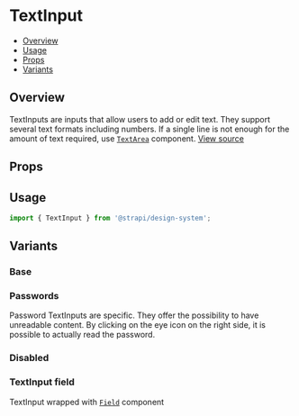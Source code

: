 

<Meta of={TextInputStories} />

# TextInput

- [Overview](#overview)
- [Usage](#usage)
- [Props](#props)
- [Variants](#variants)

## Overview

TextInputs are inputs that allow users to add or edit text. They support several text formats including numbers. If a
single line is not enough for the amount of text required, use
[`TextArea`](https://github.com/strapi/design-system/tree/main/packages/design-system/src/TextArea) component.
[View source](https://github.com/strapi/design-system/tree/main/packages/design-system/src/TextInput)

## Props

<ArgsTable of={TextInput} />

## Usage

```js
import { TextInput } from '@strapi/design-system';
```

<Canvas of={TextInputStories.Base} />

## Variants

### Base

<Canvas of={TextInputStories.Base} />

### Passwords

Password TextInputs are specific. They offer the possibility to have unreadable content. By clicking on the eye icon on
the right side, it is possible to actually read the password.

<Canvas of={TextInputStories.Password} />

### Disabled

<Canvas of={TextInputStories.Disabled} />

### TextInput field

TextInput wrapped with [`Field`](https://github.com/strapi/design-system/tree/main/packages/design-system/src/Field)
component

<Canvas of={TextInputStories.WithField} />
